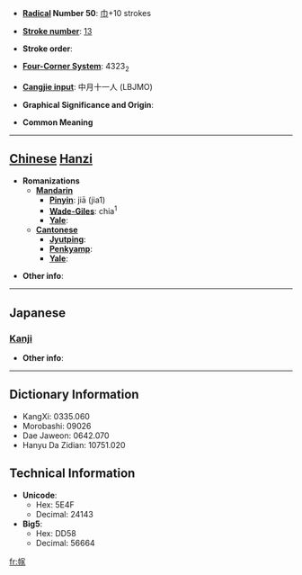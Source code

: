 * '''[[Wiktionary:Chinese radical index| Radical]] Number 50''': [[Wiktionary:Chinese radical index 巾|巾]]+10 strokes

* '''[[Wiktionary:Chinese total strokes index|Stroke number]]''': [[Wiktionary:Chinese total strokes index 13|13]]

* '''Stroke order''': 

* '''[[Wiktionary:Chinese four corner index|Four-Corner System]]''': 4323<sub>2</sub>

* '''[[Wiktionary:Chinese Cangjie index|Cangjie input]]''': 中月十一人 (LBJMO)

* '''Graphical Significance and Origin''': 

* '''Common Meaning'''

----

== [[Chinese]] [[Hanzi]] ==

* '''Romanizations'''
** '''[[Mandarin]]'''
*** '''[[Pinyin]]''': jiā (jia1)
*** '''[[Wade-Giles]]''': chia<sup>1</sup>
*** '''[[Yale]]''': 
** '''[[Cantonese]]'''
*** '''[[Jyutping]]''':
*** '''[[Penkyamp]]''': 
*** '''[[Yale]]''': 

* '''Other info''': 

----

==Japanese==
===[[Kanji]]===
{{kanji|on readings=[[か]] (ka), [[け]] (ke)|kun readings=}}

* '''Other info''':  

----

== Dictionary Information ==

* KangXi: 0335.060
* Morobashi: 09026
* Dae Jaweon: 0642.070
* Hanyu Da Zidian: 10751.020

== Technical Information ==

* '''Unicode''':
** Hex: 5E4F
** Decimal: 24143
* '''Big5''':
** Hex: DD58
** Decimal: 56664

[[fr:幏]]